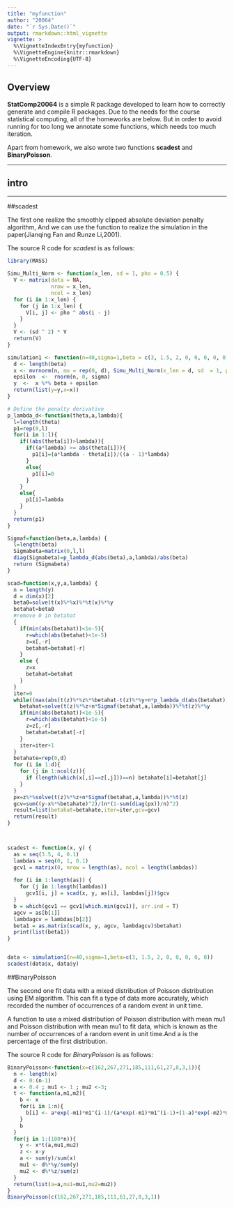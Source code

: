 ---
title: "myfunction"
author: "20064"
date: "`r Sys.Date()`"
output: rmarkdown::html_vignette
vignette: >
  %\VignetteIndexEntry{myfunction}
  %\VignetteEngine{knitr::rmarkdown}
  %\VignetteEncoding{UTF-8}
---

## Overview
__StatComp20064__ is a simple R package developed to learn how to correctly generate and compile R packages. Due to the needs for the course statistical computing, all of the homeworks are below. But in order to avoid running for too long we annotate some functions, which needs too much iteration. 
 
Apart from homework, we also wrote two functions **scadest** and **BinaryPoisson**. 

****
## intro

****
##scadest

The first one realize the smoothly clipped absolute deviation penalty algorithm, And we can use the function to realize the simulation in the paper(Jianqing Fan and Runze Li,2001). 


The source R code for _scadest_ is as follows:
```{r}
library(MASS)

Simu_Multi_Norm <- function(x_len, sd = 1, pho = 0.5) {
  V <- matrix(data = NA,
              nrow = x_len,
              ncol = x_len)
  for (i in 1:x_len) {
    for (j in 1:x_len) {
      V[i, j] <- pho ^ abs(i - j)
    }
  }
  V <- (sd ^ 2) * V
  return(V)
}

simulation1 <- function(n=40,sigma=1,beta = c(3, 1.5, 2, 0, 0, 0, 0, 0)){
  d <- length(beta)
  x <- mvrnorm(n, mu = rep(0, d), Simu_Multi_Norm(x_len = d, sd  = 1, pho = 0.5))
  epsilon  <-  rnorm(n, 0, sigma)
  y  <-  x %*% beta + epsilon
  return(list(y=y,x=x))
}

# Define the penalty derivative
p_lambda_d<-function(theta,a,lambda){
  l=length(theta)
  p1=rep(0,l)
  for(i in 1:l){
    if((abs(theta[i])>lambda)){
      if((a*lambda) >= abs(theta[i])){
        p1[i]=(a*lambda - theta[i])/((a - 1)*lambda)
      }
      else{
        p1[i]=0
      }
    }
    else{
      p1[i]=lambda
    }
  }
  return(p1)
}

Sigmaf=function(beta,a,lambda) {
  l=length(beta)
  Sigmabeta=matrix(0,l,l)
  diag(Sigmabeta)=p_lambda_d(abs(beta),a,lambda)/abs(beta)
  return (Sigmabeta)
}

scad=function(x,y,a,lambda) {
  n = length(y)
  d = dim(x)[2]
  beta0=solve(t(x)%*%x)%*%t(x)%*%y
  betahat=beta0
  #remove 0 in betahat
  {
    if(min(abs(betahat))<1e-5){
      r=which(abs(betahat)<1e-5)
      z=x[,-r]
      betahat=betahat[-r]
    }
    else {
      z=x
      betahat=betahat
    }
  }
  iter=0
  while((max(abs(t(z)%*%z%*%betahat-t(z)%*%y+n*p_lambda_d(abs(betahat),a,lambda)*sign(betahat)))>0.01)&&(iter<=1000)){
    betahat=solve(t(z)%*%z+n*Sigmaf(betahat,a,lambda))%*%t(z)%*%y
    if(min(abs(betahat))<1e-5){
      r=which(abs(betahat)<1e-5)
      z=z[,-r]
      betahat=betahat[-r]
    }
    iter=iter+1
  }
  betahate=rep(0,d)
  for (i in 1:d){
    for (j in 1:ncol(z)){
      if (length(which(x[,i]==z[,j]))==n) betahate[i]=betahat[j]
    }
  }
  px=z%*%solve(t(z)%*%z+n*Sigmaf(betahat,a,lambda))%*%t(z)
  gcv=sum((y-x%*%betahate)^2)/(n*(1-sum(diag(px))/n)^2)
  result=list(betahat=betahate,iter=iter,gcv=gcv)
  return(result)
}



scadest <- function(x, y) {
  as = seq(3.5, 4, 0.1)
  lambdas = seq(0, 1, 0.1)
  gcv1 = matrix(0, nrow = length(as), ncol = length(lambdas))
  
  for (i in 1:length(as)) {
    for (j in 1:length(lambdas))
      gcv1[i, j] = scad(x, y, as[i], lambdas[j])$gcv
  }
  b = which(gcv1 == gcv1[which.min(gcv1)], arr.ind = T)
  agcv = as[b[1]]
  lambdagcv = lambdas[b[2]]
  beta1 = as.matrix(scad(x, y, agcv, lambdagcv)$betahat)
  print(list(beta1))
}


data <- simulation1(n=40,sigma=1,beta=c(3, 1.5, 2, 0, 0, 0, 0, 0))
scadest(data$x, data$y)
```


##BinaryPoisson

The second one fit data with a mixed distribution of Poisson distribution using EM algorithm. This can fit a type of data more accurately, which recorded the number of occurrences of a random event in unit time.

A function to use a mixed distribution of Poisson distribution with mean mu1 and Poisson distribution with mean mu1 to fit data, which is known as the number of occurrences of a random event in unit time.And a is the percentage of the first distribution.

The source R code for _BinaryPoisson_ is as follows:
```{r}
BinaryPoisson<-function(x=c(162,267,271,185,111,61,27,8,3,1)){
  n <- length(x)
  d <- 0:(n-1)
  a <- 0.4 ; mu1 <- 1 ; mu2 <-3;
  t <- function(a,m1,m2){
    b <- x
    for(i in 1:n){
      b[i] <- a*exp(-m1)*m1^(i-1)/(a*exp(-m1)*m1^(i-1)+(1-a)*exp(-m2)*m2^(i-1))
    }
    b
  }
  for(j in 1:(100*n)){
    y <- x*t(a,mu1,mu2)
    z <- x-y
    a <- sum(y)/sum(x)
    mu1 <- d%*%y/sum(y)
    mu2 <- d%*%z/sum(z)
  }
  return(list(a=a,mu1=mu1,mu2=mu2))
}
BinaryPoisson(c(162,267,271,185,111,61,27,8,3,1))
```


